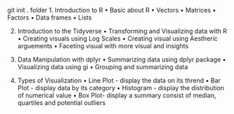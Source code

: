 git init . folder
1. Introduction to R
• Basic about R
• Vectors
• Matrices
• Factors
• Data frames
• Lists

2. Introduction to the Tidyverse
• Transforming and Visualizing data with R
• Creating visuals using Log Scales
• Creating visual using Aestheric arguements
• Faceting visual with more visual and insights

3. Data Manipulation with dplyr
• Summarizing data using dplyr package
• Visualizing data using gi
• Grouping and summarizing data

4. Types of Visualization
• Line Plot - display the data on its thrend
• Bar Plot - display data by its category
• Histogram - display the distribution of numerical value
• Box Plot- display a summary consist of median, quartiles and potential outliers
